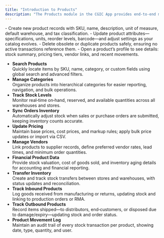 ```yaml
---
title: "Introduction to Products"
description: "The Products module in the CGIC App provides end‐to‐end management of your inventory items—defining, organizing, tracking stock, pricing, vendor relationships, and movement—ensuring accurate data for operations and finance."
---
```


<CardGroup cols={2}>
  <Card title="Add Product" icon="diagram-project" iconType="duotone" href="https://cgic.mintlify.app/core-features/products/add-product" cta="Learn More">
    - Create new product records with SKU, name, description, unit of measure, default warehouse, and tax classification.
  </Card>
  <Card title="Edit Product" icon="diagram-project" iconType="duotone" href="https://cgic.mintlify.app/core-features/products/edit-product">
    - Update product attributes—specifications, units, reorder levels, barcode—and adjust settings as your catalog evolves.
  </Card>
  <Card title="Remove Product" icon="diagram-project" iconType="duotone" href="https://cgic.mintlify.app/core-features/products/delete-product">
    - Delete obsolete or duplicate products safely, ensuring no active transactions reference them.
  </Card>
  <Card title="View Product" icon="diagram-project" iconType="duotone" href="https://cgic.mintlify.app/core-features/products/view-product">
    - Open a product’s profile to see details: stock summary, pricing tiers, vendor links, and recent movements.
  </Card>
</CardGroup>


- **Search Products**\
  Quickly locate items by SKU, name, category, or custom fields using global search and advanced filters.
- **Manage Categories**\
  Organize products into hierarchical categories for easier reporting, navigation, and bulk operations.
- **Track Stock Levels**\
  Monitor real‐time on‐hand, reserved, and available quantities across all warehouses and stores.
- **Sync Orders Inventory**\
  Automatically adjust stock when sales or purchase orders are submitted, keeping inventory counts accurate.
- **Update Pricing**\
  Maintain base prices, cost prices, and markup rules; apply bulk price updates or import via CSV.
- **Manage Vendors**\
  Link products to supplier records, define preferred vendor rates, lead times, and minimum order quantities.
- **Financial Product Data**\
  Provide stock valuation, cost of goods sold, and inventory aging details for accounting and financial reporting.
- **Transfer Inventory**\
  Create and track stock transfers between stores and warehouses, with status updates and reconciliation.
- **Track Inbound Products**\
  Log goods received from manufacturing or returns, updating stock and linking to production orders or RMA.
- **Track Outbound Products**\
  Record items shipped—to distributors, end‐customers, or disposed due to damage/expiry—updating stock and order status.
- **Product Movement Log**\
  Maintain an audit trail of every stock transaction per product, showing date, type, quantity, and user.